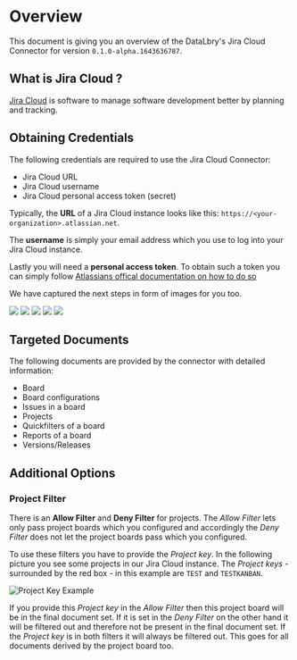 # Overview

This document is giving you an overview of the DataLbry's Jira Cloud Connector for version `0.1.0-alpha.1643636787`.

## What is Jira Cloud ?

[Jira Cloud](https://www.atlassian.com/software/jira) is software to manage software development better by planning and tracking.

## Obtaining Credentials

The following credentials are required to use the Jira Cloud Connector:

- Jira Cloud URL
- Jira Cloud username
- Jira Cloud personal access token (secret)

Typically, the **URL** of a Jira Cloud instance looks like this: `https://<your-organization>.atlassian.net`.

The **username** is simply your email address which you use to log into your Jira Cloud instance.

Lastly you will need a  **personal access token**. To obtain such a token you can simply follow [Atlassians offical
documentation on how to do so](https://support.atlassian.com/atlassian-account/docs/manage-api-tokens-for-your-atlassian-account/)

We have captured the next steps in form of images for you too.

![](img/API_TOKEN_00.png)
![](img/API_TOKEN_01.png)
![](img/API_TOKEN_02.png)
![](img/API_TOKEN_03.png)
![](img/API_TOKEN_04.png)

## Targeted Documents

The following documents are provided by the connector with detailed information:

- Board
- Board configurations
- Issues in a board
- Projects
- Quickfilters of a board
- Reports of a board
- Versions/Releases


## Additional Options

### Project Filter

There is an **Allow Filter** and **Deny Filter** for projects. The *Allow Filter* lets only pass project boards
which you configured and accordingly the *Deny Filter* does not let the project boards pass which you configured.

To use these filters you have to provide the *Project key*. In the following picture you see some projects in our
Jira Cloud instance. The *Project keys* - surrounded by the red box - in this example are `TEST` and `TESTKANBAN`.

![](img/PROJECT_KEY.png "Project Key Example")

If you provide this *Project key* in the *Allow Filter* then this project board will be in the final document set.
If it is set in the *Deny Filter* on the other hand it will be filtered out and therefore not be present in the
final document set. If the *Project key* is in both filters it will always be filtered out. This goes for all documents
derived by the project board too.
